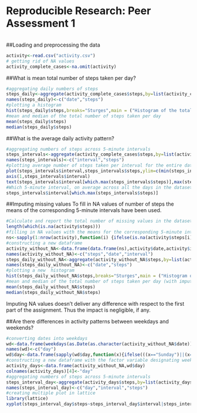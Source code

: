 Reproducible Research: Peer Assessment 1
==================================================
```r

```

##Loading and preprocessing the data

```r
activity<-read.csv("activity.csv")
# getting rid of NA values
activity_complete_cases<-na.omit(activity)

```


##What is mean total number of steps taken per day?
```r
#aggregating daily numbers of steps 
steps_daily<-aggregate(activity_complete_cases$steps,by=list(activity_complete_cases$date),FUN=sum)
names(steps_daily)<-c("date","steps")
#plotting a histogram 
hist(steps_daily$steps,breaks="Sturges",main = ("Histogram of the total number of steps taken each day" ),ylim = range(0,30),xlab="Number of steps",col=c("grey"))
#mean and median of the total number of steps taken per day
mean(steps_daily$steps)
median(steps_daily$steps)
```


##What is the average daily activity pattern?
```r
#aggregating numbers of steps across 5-minute intervals
steps_intervals<-aggregate(activity_complete_cases$steps,by=list(activity_complete_cases$interval),FUN=mean)
names(steps_intervals)<-c("interval","steps")
#plotting average number of steps taken per interval for the entire dateset
plot(steps_intervals$interval,steps_intervals$steps,ylim=c(min(steps_intervals$steps),max(steps_intervals$steps)),type="l",col="blue",ylab="Average number of steps",  xlab="Interval",main="Average number of steps taken per interval",xaxt="n") 
axis(1,steps_intervals$interval)
text(steps_intervals$interval[which.max(steps_intervals$steps)],max(steps_intervals$steps),paste("max( interval= ",steps_intervals$interval[which.max(steps_intervals$steps)],", value= ",round(max(steps_intervals$steps),2),")"))
#Which 5-minute interval, on average across all the days in the dataset, contains the maximum number of steps?
steps_intervals$interval[which.max(steps_intervals$steps)]
```

##Imputing missing values
To fill in NA values of number of steps the means of the corresponding 5-minute intervals have been used.
```r
#Calculate and report the total number of missing values in the dataset (i.e. the total number of rows with NAs)
length(which(is.na(activity$steps)))
#filling in NA values with the means for the corresponding 5-minute interval
ns<-sapply(1:nrow(activity),function(i) {ifelse(is.na(activity$steps[i]),activity$steps[i]<-steps_intervals$steps[which(activity$interval[i]==steps_intervals$interval)],activity$steps[i])})
#constructing a new dataframe
activity_without_NA<-data.frame(data.frame(ns),activity$date,activity$interval)
names(activity_without_NA)<-c("steps","date","interval")
steps_daily_without_NA<-aggregate(activity_without_NA$steps,by=list(activity_without_NA$date),FUN=sum)
names(steps_daily_without_NA)<-c("date","steps")
#plotting a new  histogram
hist(steps_daily_without_NA$steps,breaks="Sturges",main = ("Histogram of the total number of steps taken each day " ),ylim = range(0,30),xlab="Number of steps",col=c("grey"))
#mean and median of the total number of steps taken per day (with imputing NA values)
mean(steps_daily_without_NA$steps)
median(steps_daily_without_NA$steps)
```
Imputing NA values doesn't deliver any difference with respect to the first  part of the assignment. Thus the impact is negligible, if any.


##Are there differences in activity patterns between weekdays and weekends?
```r
#converting dates into weekdays
wd<-data.frame(weekdays(as.Date(as.character(activity_without_NA$date))))
names(wd)<-c("day")
wd$day<-data.frame(sapply(wd$day,function(x){ifelse(((x=="Sunday")||(x=="Saturday")),"weekend","weekday")}))
#constructing a new dataframe with the factor variable designating weekend or weekday
activity_days<-data.frame(activity_without_NA,wd$day)
colnames(activity_days)[4]<-"day"
#aggregating numbers of steps across 5-minute intervals
steps_interval_day<-aggregate(activity_days$steps,by=list(activity_days$day,activity_days$interval),FUN=mean)
names(steps_interval_day)<-c("day","interval","steps")
#creating multiple plot in lattice
library(lattice)
xyplot(steps_interval_day$steps~steps_interval_day$interval|steps_interval_day$day,type="l",layout=c(1,2),scales=list(y=list(relation="free")),ylab="Average number of steps",xlab="Interval")
```



